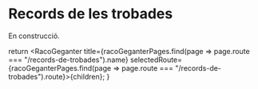 
# Records de les trobades

En construcció.

  return <RacoGeganter
    title={racoGeganterPages.find(page => page.route === "/records-de-trobades").name}
    selectedRoute={racoGeganterPages.find(page => page.route === "/records-de-trobades").route}>{children}</RacoGeganter>;
}
